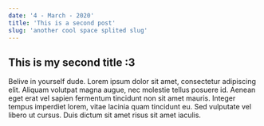 ```yaml
---
date: '4 - March - 2020'
title: 'This is a second post'
slug: 'another cool space splited slug'
---
```


<!-- Don't forget to use h2 or lower
for title sections or header -->

## This is my second title :3

Belive in yourself dude.
Lorem ipsum dolor sit amet, consectetur adipiscing elit.
Aliquam volutpat magna augue, nec molestie tellus posuere id.
Aenean eget erat vel sapien fermentum tincidunt non sit amet mauris.
Integer tempus imperdiet lorem, vitae lacinia quam tincidunt eu.
Sed vulputate vel libero ut cursus.
Duis dictum sit amet risus sit amet iaculis.
